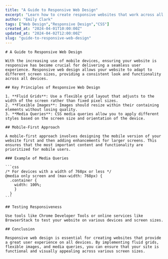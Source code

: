 ```yaml
---
title: "A Guide to Responsive Web Design"
excerpt: "Learn how to create responsive websites that work across all devices."
author: "Emily Clark"
tags: ["Web Design","Responsive Design","CSS"]
created_at: "2024-04-01T10:00:00Z"
updated_at: "2024-04-02T12:00:00Z"
slug: "guide-to-responsive-web-design"
---
```


    # A Guide to Responsive Web Design
    
    With the increasing use of mobile devices, ensuring your website is responsive has become crucial for delivering a seamless user experience. Responsive web design allows your website to adapt to different screen sizes, providing a consistent look and functionality across all devices.
    
    ## Key Principles of Responsive Web Design
    
    1. **Fluid Grids**: Use a flexible grid layout that adjusts to the width of the screen rather than fixed pixel sizes.
    2. **Flexible Images**: Images should resize within their containing elements without losing quality.
    3. **Media Queries**: CSS media queries allow you to apply different styles based on the screen size and orientation of the device.
    
    ## Mobile-First Approach
    
    A mobile-first approach involves designing the mobile version of your website first and then adding enhancements for larger screens. This ensures that the most important content and functionality are prioritized for mobile users.
    
    ### Example of Media Queries
    
    ```css
    /* For devices with a width of 768px or less */
    @media only screen and (max-width: 768px) {
      .container {
        width: 100%;
        }
      }
    ```
    
    ## Testing Responsiveness
    
    Use tools like Chrome Developer Tools or online services like BrowserStack to test your website on various devices and screen sizes.
    
    ## Conclusion
    
    Responsive web design is essential for creating websites that provide a great user experience on all devices. By implementing fluid grids, flexible images, and media queries, you can ensure that your site is functional and visually appealing across various screen sizes.
        